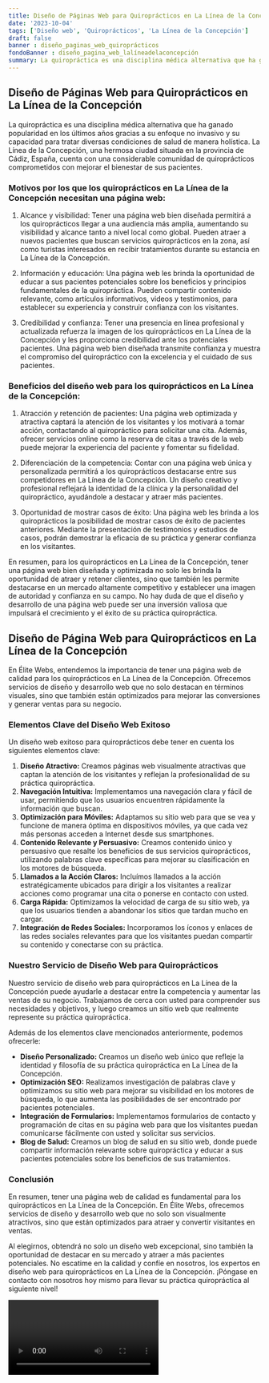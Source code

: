 ```yaml
---
title: Diseño de Páginas Web para Quiroprácticos en La Línea de la Concepción
date: '2023-10-04'
tags: ['Diseño web', 'Quiroprácticos', 'La Línea de la Concepción']
draft: false
banner : diseño_paginas_web_quiroprácticos
fondoBanner : diseño_pagina_web_lalíneadelaconcepción
summary: La quiropráctica es una disciplina médica alternativa que ha ganado popularidad en los últimos años gracias a su enfoque no invasivo y su capacidad para tratar diversas condiciones de salud de manera holística. La Línea de la Concepción, una hermosa ciudad situada en la provincia de Cádiz, España, cuenta con una considerable comunidad de quiroprácticos comprometidos con mejorar el bienestar de sus pacientes.
---
```


## Diseño de Páginas Web para Quiroprácticos en La Línea de la Concepción

La quiropráctica es una disciplina médica alternativa que ha ganado popularidad en los últimos años gracias a su enfoque no invasivo y su capacidad para tratar diversas condiciones de salud de manera holística. La Línea de la Concepción, una hermosa ciudad situada en la provincia de Cádiz, España, cuenta con una considerable comunidad de quiroprácticos comprometidos con mejorar el bienestar de sus pacientes.

### Motivos por los que los quiroprácticos en La Línea de la Concepción necesitan una página web:

1. Alcance y visibilidad: Tener una página web bien diseñada permitirá a los quiroprácticos llegar a una audiencia más amplia, aumentando su visibilidad y alcance tanto a nivel local como global. Pueden atraer a nuevos pacientes que buscan servicios quiroprácticos en la zona, así como turistas interesados en recibir tratamientos durante su estancia en La Línea de la Concepción.

2. Información y educación: Una página web les brinda la oportunidad de educar a sus pacientes potenciales sobre los beneficios y principios fundamentales de la quiropráctica. Pueden compartir contenido relevante, como artículos informativos, videos y testimonios, para establecer su experiencia y construir confianza con los visitantes.

3. Credibilidad y confianza: Tener una presencia en línea profesional y actualizada refuerza la imagen de los quiroprácticos en La Línea de la Concepción y les proporciona credibilidad ante los potenciales pacientes. Una página web bien diseñada transmite confianza y muestra el compromiso del quiropráctico con la excelencia y el cuidado de sus pacientes.

### Beneficios del diseño web para los quiroprácticos en La Línea de la Concepción:

1. Atracción y retención de pacientes: Una página web optimizada y atractiva captará la atención de los visitantes y los motivará a tomar acción, contactando al quiropráctico para solicitar una cita. Además, ofrecer servicios online como la reserva de citas a través de la web puede mejorar la experiencia del paciente y fomentar su fidelidad.

2. Diferenciación de la competencia: Contar con una página web única y personalizada permitirá a los quiroprácticos destacarse entre sus competidores en La Línea de la Concepción. Un diseño creativo y profesional reflejará la identidad de la clínica y la personalidad del quiropráctico, ayudándole a destacar y atraer más pacientes.

3. Oportunidad de mostrar casos de éxito: Una página web les brinda a los quiroprácticos la posibilidad de mostrar casos de éxito de pacientes anteriores. Mediante la presentación de testimonios y estudios de casos, podrán demostrar la eficacia de su práctica y generar confianza en los visitantes.

En resumen, para los quiroprácticos en La Línea de la Concepción, tener una página web bien diseñada y optimizada no solo les brinda la oportunidad de atraer y retener clientes, sino que también les permite destacarse en un mercado altamente competitivo y establecer una imagen de autoridad y confianza en su campo. No hay duda de que el diseño y desarrollo de una página web puede ser una inversión valiosa que impulsará el crecimiento y el éxito de su práctica quiropráctica.

<GifSeo />

<Cta />

## Diseño de Página Web para Quiroprácticos en La Línea de la Concepción

En Élite Webs, entendemos la importancia de tener una página web de calidad para los quiroprácticos en La Línea de la Concepción. Ofrecemos servicios de diseño y desarrollo web que no solo destacan en términos visuales, sino que también están optimizados para mejorar las conversiones y generar ventas para su negocio.

### Elementos Clave del Diseño Web Exitoso

Un diseño web exitoso para quiroprácticos debe tener en cuenta los siguientes elementos clave:

1. **Diseño Atractivo:** Creamos páginas web visualmente atractivas que captan la atención de los visitantes y reflejan la profesionalidad de su práctica quiropráctica.
2. **Navegación Intuitiva:** Implementamos una navegación clara y fácil de usar, permitiendo que los usuarios encuentren rápidamente la información que buscan.
3. **Optimización para Móviles:** Adaptamos su sitio web para que se vea y funcione de manera óptima en dispositivos móviles, ya que cada vez más personas acceden a Internet desde sus smartphones.
4. **Contenido Relevante y Persuasivo:** Creamos contenido único y persuasivo que resalte los beneficios de sus servicios quiroprácticos, utilizando palabras clave específicas para mejorar su clasificación en los motores de búsqueda.
5. **Llamados a la Acción Claros:** Incluímos llamados a la acción estratégicamente ubicados para dirigir a los visitantes a realizar acciones como programar una cita o ponerse en contacto con usted.
6. **Carga Rápida:** Optimizamos la velocidad de carga de su sitio web, ya que los usuarios tienden a abandonar los sitios que tardan mucho en cargar.
7. **Integración de Redes Sociales:** Incorporamos los íconos y enlaces de las redes sociales relevantes para que los visitantes puedan compartir su contenido y conectarse con su práctica.

### Nuestro Servicio de Diseño Web para Quiroprácticos

Nuestro servicio de diseño web para quiroprácticos en La Línea de la Concepción puede ayudarle a destacar entre la competencia y aumentar las ventas de su negocio. Trabajamos de cerca con usted para comprender sus necesidades y objetivos, y luego creamos un sitio web que realmente represente su práctica quiropráctica.

Además de los elementos clave mencionados anteriormente, podemos ofrecerle:

- **Diseño Personalizado:** Creamos un diseño web único que refleje la identidad y filosofía de su práctica quiropráctica en La Línea de la Concepción.
- **Optimización SEO:** Realizamos investigación de palabras clave y optimizamos su sitio web para mejorar su visibilidad en los motores de búsqueda, lo que aumenta las posibilidades de ser encontrado por pacientes potenciales.
- **Integración de Formularios:** Implementamos formularios de contacto y programación de citas en su página web para que los visitantes puedan comunicarse fácilmente con usted y solicitar sus servicios.
- **Blog de Salud:** Creamos un blog de salud en su sitio web, donde puede compartir información relevante sobre quiropráctica y educar a sus pacientes potenciales sobre los beneficios de sus tratamientos.

### Conclusión

En resumen, tener una página web de calidad es fundamental para los quiroprácticos en La Línea de la Concepción. En Élite Webs, ofrecemos servicios de diseño y desarrollo web que no solo son visualmente atractivos, sino que están optimizados para atraer y convertir visitantes en ventas.

Al elegirnos, obtendrá no solo un diseño web excepcional, sino también la oportunidad de destacar en su mercado y atraer a más pacientes potenciales. No escatime en la calidad y confíe en nosotros, los expertos en diseño web para quiroprácticos en La Línea de la Concepción. ¡Póngase en contacto con nosotros hoy mismo para llevar su práctica quiropráctica al siguiente nivel!

<Video />

<CtaBot job='Quiroprácticos' city='La Línea de la Concepción'/>

<Gmaps query='La Línea de la Concepción+españa+maps' />